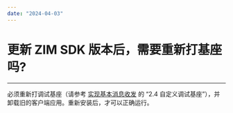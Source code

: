 ```yaml
---
date: "2024-04-03"
---
```

# 更新 ZIM SDK 版本后，需要重新打基座吗?

- - -
 
必须重新打调试基座（请参考 [实现基本消息收发](https://doc-zh.zego.im/article/15349#2_4) 的 “2.4 自定义调试基座”），并卸载旧的客户端应用。重新安装后，才可以正确运行。